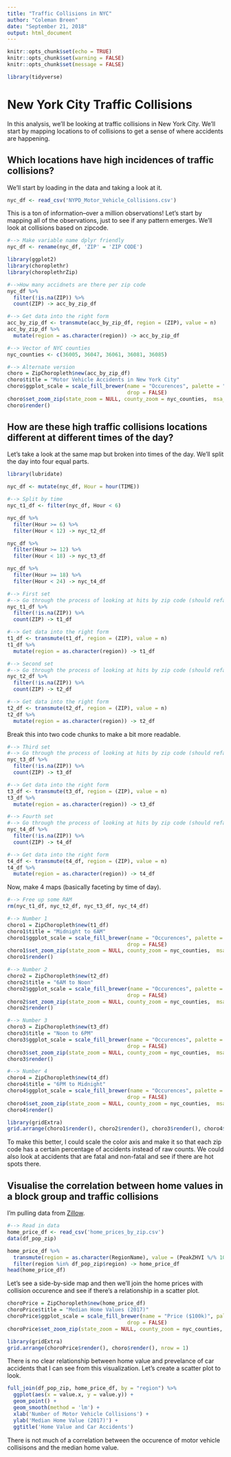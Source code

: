 ---
title: "Traffic Collisions in NYC"
author: "Coleman Breen"
date: "September 21, 2018"
output: html_document
---

```{r}
knitr::opts_chunk$set(echo = TRUE)
knitr::opts_chunk$set(warning = FALSE)
knitr::opts_chunk$set(message = FALSE)

library(tidyverse)
```

# New York City Traffic Collisions

In this analysis, we'll be looking at traffic collisions in New York City. We'll start by mapping locations to of collisions to get a sense of where accidents are happening.

## Which locations have high incidences of traffic collisions?

We'll start by loading in the data and taking a look at it.

```{r}
nyc_df <- read_csv('NYPD_Motor_Vehicle_Collisions.csv')
```
This is a ton of information--over a million observations! Let's start by mapping all of the observations, just to see if any pattern emerges. We'll look at collisions based on zipcode.

```{r}
#--> Make variable name dplyr friendly
nyc_df <- rename(nyc_df, 'ZIP' = 'ZIP CODE')
```

```{r}
library(ggplot2)
library(choroplethr)
library(choroplethrZip)

#-->How many accidnets are there per zip code
nyc_df %>%
  filter(!is.na(ZIP)) %>%
  count(ZIP) -> acc_by_zip_df

#--> Get data into the right form
acc_by_zip_df <- transmute(acc_by_zip_df, region = (ZIP), value = n)
acc_by_zip_df %>%
  mutate(region = as.character(region)) -> acc_by_zip_df

#--> Vector of NYC counties
nyc_counties <- c(36005, 36047, 36061, 36081, 36085)

#--> Alternate version
choro = ZipChoropleth$new(acc_by_zip_df)
choro$title = "Motor Vehicle Accidents in New York City"
choro$ggplot_scale = scale_fill_brewer(name = "Occurences", palette = "YlOrRd", 
                                       drop = FALSE)
choro$set_zoom_zip(state_zoom = NULL, county_zoom = nyc_counties,  msa_zoom=NULL, zip_zoom=NULL)
choro$render()
```


## How are these high traffic collisions locations different at different times of the day?

Let's take a look at the same map but broken into times of the day. We'll split the day into four equal parts.

```{r}
library(lubridate)

nyc_df <- mutate(nyc_df, Hour = hour(TIME))

#--> Split by time
nyc_t1_df <- filter(nyc_df, Hour < 6)

nyc_df %>%
  filter(Hour >= 6) %>%
  filter(Hour < 12) -> nyc_t2_df

nyc_df %>%
  filter(Hour >= 12) %>%
  filter(Hour < 18) -> nyc_t3_df

nyc_df %>%
  filter(Hour >= 18) %>%
  filter(Hour < 24) -> nyc_t4_df
```

```{r}

#--> First set
#--> Go through the process of looking at hits by zip code (should refactor into function)
nyc_t1_df %>%
  filter(!is.na(ZIP)) %>%
  count(ZIP) -> t1_df

#--> Get data into the right form
t1_df <- transmute(t1_df, region = (ZIP), value = n)
t1_df %>%
  mutate(region = as.character(region)) -> t1_df

#--> Second set
#--> Go through the process of looking at hits by zip code (should refactor into function)
nyc_t2_df %>%
  filter(!is.na(ZIP)) %>%
  count(ZIP) -> t2_df

#--> Get data into the right form
t2_df <- transmute(t2_df, region = (ZIP), value = n)
t2_df %>%
  mutate(region = as.character(region)) -> t2_df

```

Break this into two code chunks to make a bit more readable.
```{r}
#--> Third set
#--> Go through the process of looking at hits by zip code (should refactor into function)
nyc_t3_df %>%
  filter(!is.na(ZIP)) %>%
  count(ZIP) -> t3_df

#--> Get data into the right form
t3_df <- transmute(t3_df, region = (ZIP), value = n)
t3_df %>%
  mutate(region = as.character(region)) -> t3_df

#--> Fourth set
#--> Go through the process of looking at hits by zip code (should refactor into function)
nyc_t4_df %>%
  filter(!is.na(ZIP)) %>%
  count(ZIP) -> t4_df

#--> Get data into the right form
t4_df <- transmute(t4_df, region = (ZIP), value = n)
t4_df %>%
  mutate(region = as.character(region)) -> t4_df
```

Now, make 4 maps (basically faceting by time of day).

```{r}

#--> Free up some RAM
rm(nyc_t1_df, nyc_t2_df, nyc_t3_df, nyc_t4_df)

#--> Number 1
choro1 = ZipChoropleth$new(t1_df)
choro1$title = "Midnight to 6AM"
choro1$ggplot_scale = scale_fill_brewer(name = "Occurences", palette = "YlOrRd", 
                                       drop = FALSE)
choro1$set_zoom_zip(state_zoom = NULL, county_zoom = nyc_counties,  msa_zoom=NULL, zip_zoom=NULL)
choro1$render()

#--> Number 2
choro2 = ZipChoropleth$new(t2_df)
choro2$title = "6AM to Noon"
choro2$ggplot_scale = scale_fill_brewer(name = "Occurences", palette = "YlOrRd", 
                                       drop = FALSE)
choro2$set_zoom_zip(state_zoom = NULL, county_zoom = nyc_counties,  msa_zoom=NULL, zip_zoom=NULL)
choro2$render()

#--> Number 3
choro3 = ZipChoropleth$new(t3_df)
choro3$title = "Noon to 6PM"
choro3$ggplot_scale = scale_fill_brewer(name = "Occurences", palette = "YlOrRd", 
                                       drop = FALSE)
choro3$set_zoom_zip(state_zoom = NULL, county_zoom = nyc_counties,  msa_zoom=NULL, zip_zoom=NULL)
choro3$render()

#--> Number 4
choro4 = ZipChoropleth$new(t4_df)
choro4$title = "6PM to Midnight"
choro4$ggplot_scale = scale_fill_brewer(name = "Occurences", palette = "YlOrRd", 
                                       drop = FALSE)
choro4$set_zoom_zip(state_zoom = NULL, county_zoom = nyc_counties,  msa_zoom=NULL, zip_zoom=NULL)
choro4$render()

library(gridExtra)
grid.arrange(choro1$render(), choro2$render(), choro3$render(), choro4$render(), nrow=2)
```

To make this better, I could scale the color axis and make it so that each zip code has a certain percentage of accidents instead of raw counts. We could also look at accidents that are fatal and non-fatal and see if there are hot spots there.

## Visualise the correlation between home values in a block group and traffic collisions

I'm pulling data from [Zillow](https://www.zillow.com/research/data/). 

```{r, error = TRUE}

#--> Read in data
home_price_df <- read_csv('home_prices_by_zip.csv')
data(df_pop_zip)

home_price_df %>%
  transmute(region = as.character(RegionName), value = (PeakZHVI %/% 1000)) %>%
  filter(region %in% df_pop_zip$region) -> home_price_df
head(home_price_df)

```

Let's see a side-by-side map and then we'll join the home prices with collision occurence and see if there's a relationship in a scatter plot.

```{r}
choroPrice = ZipChoropleth$new(home_price_df)
choroPrice$title = "Median Home Values (2017)"
choroPrice$ggplot_scale = scale_fill_brewer(name = "Price ($100k)", palette = "Greens", 
                                       drop = FALSE)
choroPrice$set_zoom_zip(state_zoom = NULL, county_zoom = nyc_counties,  msa_zoom=NULL, zip_zoom=NULL)

library(gridExtra)
grid.arrange(choroPrice$render(), choro$render(), nrow = 1)
```

There is no clear relationship between home value and prevelance of car accidents that I can see from this visualization. Let's create a scatter plot to look.

```{r}
full_join(df_pop_zip, home_price_df, by = "region") %>%
  ggplot(aes(x = value.x, y = value.y)) +
  geom_point() +
  geom_smooth(method = 'lm') +
  xlab('Number of Motor Vehicle Collisions') +
  ylab('Median Home Value (2017)') +
  ggtitle('Home Value and Car Accidents')
```

There is not much of a correlation between the occurence of motor vehicle collisisons and the median home value. 
